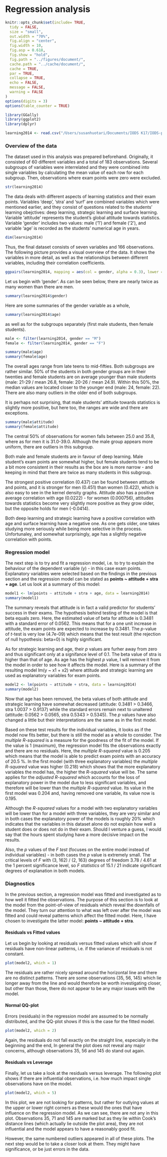 # Regression analysis


```r
knitr::opts_chunk$set(include= TRUE,
  tidy = FALSE,     
  size = "small",   
  out.width = "70%",
  fig.align = "center",
  fig.width = 10,
  fig.asp = 0.618,  
  fig.show = "hold", 
  fig.path = "../figures/document/",
  cache.path = "../cache/document/",
  cache = TRUE,
  par = TRUE,
  collapse = TRUE,
  echo = FALSE,
  message = FALSE, 
  warning = FALSE
)
options(digits = 3)
options(table_counter = TRUE)
```


```r
library(GGally)
library(ggplot2)
library(dplyr)

learning2014 <- read.csv("/Users/susanhuotari/Documents/IODS K17/IODS-project/data/learning2014.csv")
```


### Overview of the data 

The dataset used in this analysis was prepared beforehand. Originally, it consisted of 60 different variables and a total of 183 observations. Several subgroups of variables were interrelated and they were combined into single variables by calculating the mean value of each row for each subgroup. Then, observations where exam points were zero were excluded. 

```r
str(learning2014)
```

The data deals with different aspects of learning statistics and their exam points. Variables 'deep', 'stra' and 'surf' are combined variables which were mentioned earlier, and they consist of questions related to the students' learning obejctives: deep learning, strategic learning and surface learning. Variable 'attitude' represents the student's global attitude towards statistics. Variable 'gender' includes two values: male ('1') and female ('2'), and variable 'age' is recorded as the students' numerical age in years.

```r
dim(learning2014)
```

Thus, the final dataset consists of seven variables and 166 observations. The following picture provides a visual overview of the data. It shows the variables in more detail, as well as the relationships between different variables, including their correlation coefficients.

```r
ggpairs(learning2014, mapping = aes(col = gender, alpha = 0.3), lower = list(combo = wrap("facethist", bins = 20)))
```

Let us begin with 'gender'. As can be seen below, there are nearly twice as many women than there are men. 
```r
summary(learning2014$gender)
```

Here are some summaries of the gender variable as a whole,

```r
summary(learning2014$age)
```

as well as for the subgroups separately (first male students, then female students).

```r
male <- filter(learning2014, gender == "M")
female <- filter(learning2014, gender == "F")

summary(male$age)
summary(female$age)
```


The overall ages range from late teens to mid-fifties. Both subgroups are rather similar. 50% of the students in both gender groups are in their twenties  and female students are on average younger than male students (male: 21-29 / mean 26.8, female: 20-26 / mean 24.9). Within this 50%, the median values are located closer to the younger end (male: 24, female: 22). There are also many outliers in the older end of both subgroups.

It is perhaps not surprising, that male students' attitude towards statistics is slightly more positive, but here too, the ranges are wide and there are exceptions. 

```r
summary(male$attitude)
summary(female$attitude)
```

The central 50% of observations for women falls between 25.0 and 35.8, where as for men it is 31.0-39.0. Although the male group appears more uniform, there are outliers in this subgroup.

Both male and female students are in favour of deep learning. Male student's exam points are somewhat higher, but female students tend to be a bit more consistent in their results as the box are is more narrow - and keeping in mind that there are twice as many students in this subgroup.

The strongest positive correlation (0.437) can be found between attitude and points, and it is stronger for men (0.451) than women (0.422), which is also easy to see in the kernel density graphs. Attitude also has a positive average correlation with age (0.0222) - for women (0.000756), attitudes towards statistics become very slightly more positive as they grow older, but the opposite holds for men (-0.0414). 

Both deep learning and strategic learning have a positive correlation with age and surface learning have a negative one. As one gets older, one takes studying more seriously while being more selective in the process. Unfortunaley, and somewhat surprisingly, age has a slightly negative correlation with points.


### Regression model

The next step is to try and fit a regression model, i.e. to try to explain the behaviour of the dependent variable (y) - in this case exam points. Explanatory variables were selected based on the findings in the previous section and the regression model can be stated as **points ~ attitude + stra + age**. Let us look at a summary of this model:

```r
model1 <- lm(points ~ attitude + stra + age, data = learning2014)
summary(model1)
```

The summary  reveals that attitude is in fact a valid predictor for students' success in their exams. The hypothesis behind testing of the model is that beta equals zero. Here, the estimated value of beta for attitude is 0.3481 with a standard error of 0.0562. This means that for a one unit increase in attitude, the exam points are expected to increase by 0.3481. The *p*-value of *t*-test is very low (4.7e-09) which means that the test result (the rejection of null hypothesis: beta=0) is highly significant.

As for strategic learning and age, their *p* values are furher away from zero and thus significant only at a signifance level of 0.1. The beta value of stra is higher than that of age. As age has the highest *p* value, I will remove it from the model in order to see how it affects the model. Here is a summary of the resulting model lm(y ~ x1 + x2) where attitude and strategic learning are used as explanatory variables for exam points.

```r
model2 <- lm(points ~ attitude + stra, data = learning2014)
summary(model2)
```

Now that age has been removed, the beta values of both attitude and strategic learning have somewhat decreased (attitude: 0.3481 > 0.3466, stra 1.0037 > 0.9137) while the standard errors remain next to unaltered (attitude: 0.0562 > 0.0565, stra 0.5343 > 0.5345). The *p* values have also changed a little but their interpretations are the same as in the first model.

Based on these test results for the individual variables, it looks as if the model now fits better, but there is still the model as a whole to consider. The *multiple R-squared* is a measure for the goodness of the fit of the model. If the value is 1 (maximum), the regression model fits the observations exactly and there are no residuals. Here, the *multiple R-squared* value is 0.205 which means that the model is able to predict exam points with an accuracy of 20.5 %. In the first model (with three explanatory variables) the *multiple R-squared* value was higher (0.218) which shows that the more explanatory variables the model has, the higher the *R-squared* value will be. The same applies for the *adjusted R-squared* which accounts for the loss of explanatory power in the model due to less significant variables, and therefore will be lower than the *multiple R-squared* value. Its value in the first model was 0.204 and, having removed one variable, its value now is 0.195. 

Although the *R-squared* values for a model with two explanatory variables will be lower than for a model with three variables, they are very similar and in both cases the explanatory power of the models is roughly 20% which indicates that the variables in this dataset alone do not explain how well a student does or does not do in their exam. Should I venture a guess, I would say that the hours spent studying have a more decisive impact on the results. 

Also, the *p* values of the *F test* (focuses on the entire model instead of individual variables) - in both cases the *p* value is extremely small. The critical levels of *F* with (3, 162) / (2, 163) degrees of freedom 3.78 / 4.61 at the 1 percent significance level, so *F statistics* of 15.1 / 21 indicate significant degrees of explanation in both models.


### Diagnostics

In the previous section, a regression model was fitted and investigated as to how well it fitted the observations. The purpose of this section is to look at the model from the point-of-view of residuals which reveal the downfalls of the model. They turn our attention to what was left over after the model was fitted and could reveal patterns which affect the fitted model. Here, I have chosen to investigate the latter model: **points ~ attitude + stra**.

#### Residuals vs Fitted values

Let us begin by looking at residuals versus fitted values which will show if residuals have non-linear patterns, i.e. if the variance of residuals is not constant.

```r
plot(model2, which = 1)
```

The residuals are rather nicely spread around the horizontal line and there are no distinct patterns. There are some observations (35, 56, 145) which lie longer away from the line and would therefore be worth investigating closer, but other than those, there do not appear to be any major issues with the model.

#### Normal QQ-plot

Errors (residuals) in the regression model are assumed to be normally distributed, and the QQ-plot shows if this is the case for the fitted model.

```r
plot(model2, which = 2)
```

Again, the residuals do not fall exactly on the straight line, especially in the beginning and the end, In general the plot does not reveal any major concerns, although observations 35, 56 and 145 do stand out again.


#### Residuals vs Leverage

Finally, let us take a look at the residuals versus leverage. The following plot shows if there are influential observations, i.e. how much impact single observations have on the model.

```r
plot(model2, which = 5)
```

In this plot, we are not looking for patterns, but rather for outlying values at the upper or lower right corners as these would the ones that have influence on the regression model. As we can see, there are not any in this plot. Observations 35, 71 and 145 are marked but as they lie within Cook's distance lines (which actually lie outside the plot area), they are not influential and the model appears to have a reasonably good fit.

However, the same numbered outliers appeared in all of these plots. The next step would be to take a closer look at them. They might have significance, or be just errors in the data.
